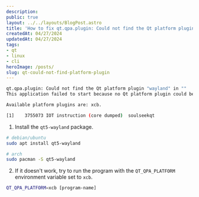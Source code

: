 ```yaml
---
description:
public: true
layout: ../../layouts/BlogPost.astro
title: 'How to fix qt.qpa.plugin: Could not find the Qt platform plugin "wayland"'
createdAt: 04/27/2024
updatedAt: 04/27/2024
tags:
- qt
- linux
- cli
heroImage: /posts/
slug: qt-could-not-find-platform-plugin
---
```


```bash
qt.qpa.plugin: Could not find the Qt platform plugin "wayland" in ""
This application failed to start because no Qt platform plugin could be initialized. Reinstalling the application may fix this problem.

Available platform plugins are: xcb.

[1]    3755073 IOT instruction (core dumped)  soulseekqt
```

1. Install the `qt5-wayland` package.

```bash
# debian/ubuntu
sudo apt install qt5-wayland

# arch
sudo pacman -S qt5-wayland
```

2. If it doesn't work, try to run the program with the `QT_QPA_PLATFORM` environment variable set to `xcb`.

```bash
QT_QPA_PLATFORM=xcb [program-name]
```
